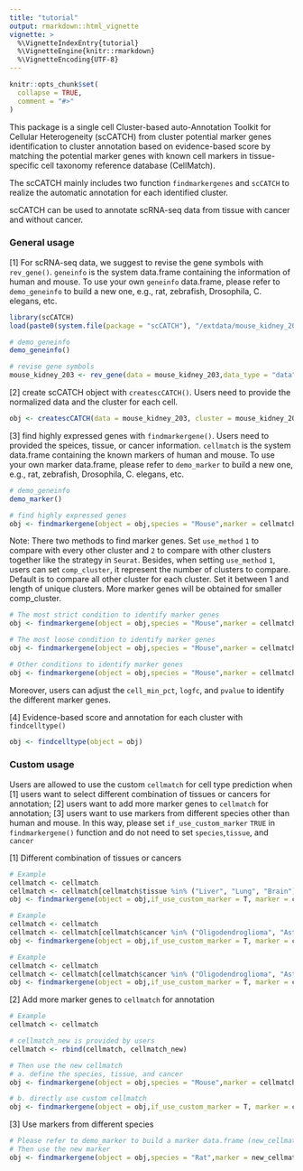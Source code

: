 ```yaml
---
title: "tutorial"
output: rmarkdown::html_vignette
vignette: >
  %\VignetteIndexEntry{tutorial}
  %\VignetteEngine{knitr::rmarkdown}
  %\VignetteEncoding{UTF-8}
---
```


```r
knitr::opts_chunk$set(
  collapse = TRUE,
  comment = "#>"
)
```

This package is a single cell Cluster-based auto-Annotation Toolkit for Cellular Heterogeneity (scCATCH) from cluster potential marker genes identification to cluster annotation based on evidence-based score by matching the potential marker genes with known cell markers in tissue-specific cell taxonomy reference database (CellMatch).

The scCATCH mainly includes two function `findmarkergenes` and `scCATCH` to realize the automatic annotation for each identified cluster.

scCATCH can be used to annotate scRNA-seq data from tissue with cancer and without cancer.

### General usage
[1] For scRNA-seq data, we suggest to revise the gene symbols with `rev_gene()`. `geneinfo` is the system data.frame containing the information of human and mouse. To use your own `geneinfo` data.frame, please refer to `demo_geneinfo` to build a new one, e.g., rat, zebrafish, Drosophila, C. elegans, etc.
```r
library(scCATCH)
load(paste0(system.file(package = "scCATCH"), "/extdata/mouse_kidney_203.rda"))

# demo_geneinfo
demo_geneinfo()

# revise gene symbols
mouse_kidney_203 <- rev_gene(data = mouse_kidney_203,data_type = "data",species = "Mouse", geneinfo = geneinfo)
```

[2] create scCATCH object with `createscCATCH()`. Users need to provide the normalized data and the cluster for each cell.
```r
obj <- createscCATCH(data = mouse_kidney_203, cluster = mouse_kidney_203_cluster)
```

[3] find highly expressed genes with `findmarkergene()`. Users need to provided the speices, tissue, or cancer information. `cellmatch` is the system data.frame containing the known markers of human and mouse. To use your own marker data.frame, please refer to `demo_marker` to build a new one, e.g., rat, zebrafish, Drosophila, C. elegans, etc.
```r
# demo_geneinfo
demo_marker()

# find highly expressed genes
obj <- findmarkergene(object = obj,species = "Mouse",marker = cellmatch,tissue = "Kidney")
```

Note: There two methods to find marker genes. Set `use_method` `1` to compare with every other cluster and `2` to compare with other clusters together like the strategy in `Seurat`. Besides, when setting `use_method` `1`, users can set `comp_cluster`, it represent the number of clusters to compare. Default is to compare all other cluster for each cluster. Set it between 1 and length of unique clusters. More marker genes will be obtained for smaller comp_cluster.

```r
# The most strict condition to identify marker genes
obj <- findmarkergene(object = obj,species = "Mouse",marker = cellmatch,tissue = "Kidney",use_method = "1")

# The most loose condition to identify marker genes
obj <- findmarkergene(object = obj,species = "Mouse",marker = cellmatch,tissue = "Kidney",use_method = "2")

# Other conditions to identify marker genes
obj <- findmarkergene(object = obj,species = "Mouse",marker = cellmatch,tissue = "Kidney",use_method = "1",comp_cluster = 1)
```

Moreover, users can adjust the `cell_min_pct`, `logfc`, and `pvalue` to identify the different marker genes.

[4] Evidence-based score and annotation for each cluster with `findcelltype()`
```r
obj <- findcelltype(object = obj)
```

### Custom usage
Users are allowed to use the custom `cellmatch` for cell type prediction when [1] users want to select different combination of tissues or cancers for annotation; [2] users want to add more marker genes to `cellmatch` for annotation; [3] users want to use markers from different species other than human and mouse.
In this way, please set `if_use_custom_marker` `TRUE` in `findmarkergene()` function and do not need to set `species`,`tissue`, and `cancer`

[1] Different combination of tissues or cancers
```r
# Example
cellmatch <- cellmatch
cellmatch <- cellmatch[cellmatch$tissue %in% ("Liver", "Lung", "Brain"),]
obj <- findmarkergene(object = obj,if_use_custom_marker = T, marker = cellmatch)

# Example
cellmatch <- cellmatch
cellmatch <- cellmatch[cellmatch$cancer %in% ("Oligodendroglioma", "Astrocytoma", "CNS Primitive Neuroectodermal Tumor", "High-grade glioma"),]
obj <- findmarkergene(object = obj,if_use_custom_marker = T, marker = cellmatch)

# Example
cellmatch <- cellmatch
cellmatch <- cellmatch[cellmatch$cancer %in% ("Oligodendroglioma", "Astrocytoma", "CNS Primitive Neuroectodermal Tumor", "High-grade glioma") | cellmatch$tissue %in% ("Liver", "Lung", "Brain"),]
obj <- findmarkergene(object = obj,if_use_custom_marker = T, marker = cellmatch)

```

[2] Add more marker genes to `cellmatch` for annotation
```r
# Example
cellmatch <- cellmatch

# cellmatch_new is provided by users
cellmatch <- rbind(cellmatch, cellmatch_new)

# Then use the new cellmatch
# a. define the species, tissue, and cancer
obj <- findmarkergene(object = obj,species = "Mouse",marker = cellmatch,tissue = "Lung", cancer = "Lung Cancer")

# b. directly use custom cellmatch
obj <- findmarkergene(object = obj,if_use_custom_marker = T, marker = cellmatch)
```

[3] Use markers from different species
```r
# Please refer to demo_marker to build a marker data.frame (new_cellmatch) for another species, e.g., rat
# Then use the new marker
obj <- findmarkergene(object = obj,species = "Rat",marker = new_cellmatch,tissue = "Liver")
```
